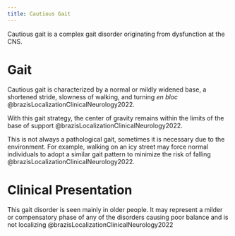 ```yaml
---
title: Cautious Gait
---
```


Cautious gait is a complex gait disorder originating from dysfunction at the CNS.

# Gait

Cautious gait is characterized by a normal or mildly widened base, a shortened stride, slowness of walking, and turning *en bloc* @brazisLocalizationClinicalNeurology2022.

With this gait strategy, the center of gravity remains within the limits of the base of support @brazisLocalizationClinicalNeurology2022. 

:::{.callout-note}
This is not always a pathological gait, sometimes it is necessary due to the environment. For example, walking on an icy street may force normal individuals to adopt a similar gait pattern to minimize the risk of falling @brazisLocalizationClinicalNeurology2022.
:::

# Clinical Presentation

This gait disorder is seen mainly in older people. It may represent a milder or compensatory phase of any of the disorders causing poor balance and is not localizing @brazisLocalizationClinicalNeurology2022